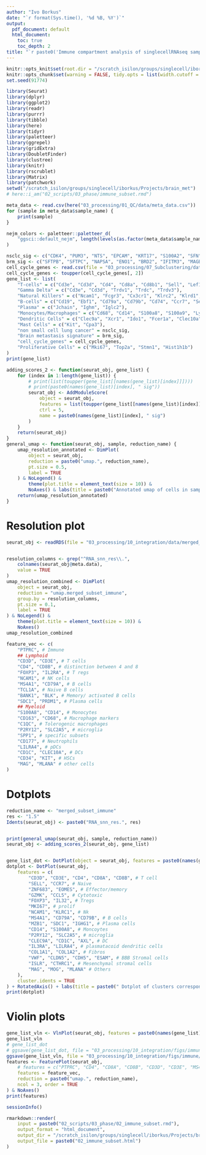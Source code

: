 ```yaml
---
author: "Ivo Borkus"
date: "`r format(Sys.time(), '%d %B, %Y')`"
output:  
  pdf_document: default
  html_document:
    toc: true
    toc_depth: 2
title: "`r paste0('Immune compartment analysis of singlecellRNAseq samples')`"
---
```


```r
knitr::opts_knit$set(root.dir = "/scratch_isilon/groups/singlecell/iborkus/Projects/brain_met") # nolint
knitr::opts_chunk$set(warning = FALSE, tidy.opts = list(width.cutoff = 60), fig.width = 15, fig.height = 22, tidy = FALSE) # nolint
set.seed(91774)
```

```R
library(Seurat)
library(dplyr)
library(ggplot2)
library(readr)
library(purrr)
library(tibble)
library(here)
library(tidyr)
library(paletteer)
library(ggrepel)
library(gridExtra)
library(DoubletFinder)
library(clustree)
library(knitr)
library(rscrublet)
library(Matrix)
library(patchwork)
setwd("/scratch_isilon/groups/singlecell/iborkus/Projects/brain_met")
# here::i_am("02_scripts/03_phase/immune_subset.rmd")
```

```R
meta_data <- read.csv(here("03_processing/01_QC/data/meta_data.csv"))
for (sample in meta_data$sample_name) {
    print(sample)
}

nejm_colors <- paletteer::paletteer_d(
    "ggsci::default_nejm", length(levels(as.factor(meta_data$sample_name)))
)
```

```R
nsclc_sig <- c("CDK4", "PUM3", "NTS", "EPCAM", "KRT17", "S100A2", "SFN", "PTHLH", "PERP", "SPRR3", "AGR2", "CEACAM6", "FGB", "FGA", "FGG", "PAEP", "TESC", "SOX2", "CXCL1", "LAMC2")
brm_sig <- c("SFTPB", "SFTPC", "NAPSA", "ENO1", "BRD2", "IFITM3", "MAGED2", "CD81", "MMP14", "SMARCE1", "POSTN", "MAGEA3", "CD44", "MMP2", "SMAD5", "BRAF", "MAGEC2", "SPARC", "CD109", "CCDC167", "BRD7", "BRD8", "MMP17", "BRD4", "SMARCAD1", "KRT5", "KRT19", "KRT8", "KRT18", "CD24", "KRT15", "PTGDS", "CDH2", "CDH13", "SELENOP", "CD47", "ALDH3A2", "ABCD2", "PTPN7")
cell_cycle_genes <- read.csv(file = "03_processing/07_Subclustering/data/subsets/lineage/Carmona_STACAS_cellCycle.symbol.DE.specific.170120.csv")
cell_cycle_genes <- toupper(cell_cycle_genes[, 2])
gene_list <- list(
    "T-cells" = c("Cd3e", "Cd3d", "Cd4", "Cd8a", "Cd8b1", "Sell", "Lef1", "Gzmk", "Klrb1", "Foxp3", "Cxcr3", "Gata3", "Il17f", "Trdv1"),
    "Gamma Delta" = c("Cd3e", "Cd3d", "Trdv1", "Trdc", "Trdv3"),
    "Natural Killers" = c("Ncam1", "Fcgr3", "Cx3cr1", "Klrc2", "Klrd1", "Klrc3", "Klrk1", "Klrc1", "Nkg7"),
    "B-cells" = c("Cd19", "Ebf1", "Cd79a", "Cd79b", "Cd74", "Ccr7", "Sell", "Itgax", "Jchain", "Igha"),
    "Plasma" = c("Jchain", "Ighm", "Iglc2"),
    "Monocytes/Macrophages" = c("Cd68", "Cd14", "S100a8", "S100a9", "Lyz2", "Vcan", "Fcgr3", "Cx3cr1", "H2AB1"),
    "Dendritic Cells" = c("Clec9a", "Xcr1", "Ido1", "Fcer1a", "Clec10a", "Itgax", "Siglech", "Il3ra", "Jchain"),
    "Mast Cells" = c("Kit", "Cpa3"),
    "non small cell lung cancer" = nsclc_sig,
    "Brain metastasis signature" = brm_sig,
    "cell_cycle_genes" = cell_cycle_genes,
    "Proliferative Cells" = c("Mki67", "Top2a", "Stmn1", "Hist1h1b")
)
print(gene_list)
```

```R
adding_scores_2 <- function(seurat_obj, gene_list) {
    for (index in 1:length(gene_list)) {
        # print(list(toupper(gene_list[[names(gene_list)[index]]])))
        # print(paste0(names(gene_list)[index], " sig"))
        seurat_obj <- AddModuleScore(
            object = seurat_obj,
            features = list(toupper(gene_list[[names(gene_list)[index]]])),
            ctrl = 5,
            name = paste0(names(gene_list)[index], " sig")
        )
    }
    return(seurat_obj)
}
general_umap <- function(seurat_obj, sample, reduction_name) {
    umap_resolution_annotated <- DimPlot(
        object = seurat_obj,
        reduction = paste0("umap.", reduction_name),
        pt.size = 0.5,
        label = TRUE
    ) & NoLegend() &
        theme(plot.title = element_text(size = 10)) &
        NoAxes() & labs(title = paste0("Annotated umap of cells in sample: ", sample))
    return(umap_resolution_annotated)
}
```

# Resolution plot
```R
seurat_obj <- readRDS(file = "03_processing/10_integration/data/merged_subset_immune.rds")


resolution_columns <- grep("^RNA_snn_res\\.",
    colnames(seurat_obj@meta.data),
    value = TRUE
)
umap_resolution_combined <- DimPlot(
    object = seurat_obj,
    reduction = "umap.merged_subset_immune",
    group.by = resolution_columns,
    pt.size = 0.1,
    label = TRUE
) & NoLegend() &
    theme(plot.title = element_text(size = 10)) &
    NoAxes()
umap_resolution_combined
```

```R
feature_vec <- c(
    "PTPRC", # Immune
    ## Lymphoid
    "CD3D", "CD3E", # T cells
    "CD4", "CD8B", # distinction between 4 and 8
    "FOXP3", "IL2RA", # T regs
    "NCAM1", # NK cells
    "MS4A1", "CD79A", # B cells
    "TCL1A", # Naive B cells
    "BANK1", "BLK", # Memory/ activated B cells
    "SDC1", "PRDM1", # Plasma cells
    ## Myeloid
    "S100A8", "CD14", # Monocytes
    "CD163", "CD68", # Macrophage markers
    "C1QC", # Tolerogenic macrophages
    "P2RY12", "SLC2A5", # microglia
    "SPP1", # specific subsets
    "CD177", # Neutrophils
    "LILRA4", # pDCs
    "CD1C", "CLEC10A", # DCs
    "CD34", "KIT", # HSCs
    "MAG", "MLANA" # other cells
)
```

# Dotplots



```R
reduction_name <- "merged_subset_immune"
res <- "1.5"
Idents(seurat_obj) <- paste0("RNA_snn_res.", res)


print(general_umap(seurat_obj, sample, reduction_name))
seurat_obj <- adding_scores_2(seurat_obj, gene_list)


gene_list_dot <- DotPlot(object = seurat_obj, features = paste0(names(gene_list), " sig1"), cluster.idents = TRUE) + RotatedAxis() + labs(title = "Gene list dotplot of sample immune merged")
dotplot <- DotPlot(seurat_obj,
    features = c(
        "CD3D", "CD3E", "CD4", "CD8A", "CD8B", # T cell
        "SELL", "CCR7", # Naive
        "ZNF683", "EOMES", # Effector/memory
        "GZMK", "CCL5", # Cytotoxic
        "FOXP3", "IL32", # Tregs
        "MKI67", # prolif
        "NCAM1", "KLRC1", # Nk
        "MS4A1", "CD79A", "CD79B", # B cells
        "MZB1", "SDC1", "IGHG1", # Plasma cells
        "CD14", "S100A8", # Moncoytes
        "P2RY12", "SLC2A5", # microglia
        "CLEC9A", "CD1C", "AXL", # DC
        "IL3RA", "LILRA4", # plasmatacoid dendritic cells
        "COL1A1", "COL1A2", # Fibros
        "VWF", "CLDN5", "CDH5", "ESAM", # BBB Stromal cells
        "ISLR", "CTHRC1", # Mesenchymal stromal cells
        "MAG", "MOG", "MLANA" # Others
    ),
    cluster.idents = TRUE
) + RotatedAxis() + labs(title = paste0(" Dotplot of clusters corresponding to sample: ", "merged subset immune"))
print(dotplot)
```

# Violin plots
```R
gene_list_vln <- VlnPlot(seurat_obj, features = paste0(names(gene_list), " sig1"), ncol = 3)
gene_list_vln
# gene_list_dot
# ggsave(gene_list_dot, file = "03_processing/10_integration/figs/immune/gene_list_dotplot.pdf", width = 15, height = 10)
ggsave(gene_list_vln, file = "03_processing/10_integration/figs/immune/gene_list_violin.png", width = 20, height = 20)
features <- FeaturePlot(seurat_obj,
    # features = c("PTPRC", "CD4", "CD8A", "CD8B", "CD3D", "CD3E", "MS4A1", "CD79A", "CD79B", "S100A8", "CD14", "C1QC", "CD68", "LILRA4", "IL3RA", "CD1C", "MAG", "MLANA"),
    features = feature_vec,
    reduction = paste0("umap.", reduction_name),
    ncol = 3, order = TRUE
) & NoAxes()
print(features)
```

```R
sessionInfo()
```


```R
rmarkdown::render(
    input = paste0("02_scripts/03_phase/02_immune_subset.rmd"),
    output_format = "html_document",
    output_dir = "/scratch_isilon/groups/singlecell/iborkus/Projects/brain_met/02_scripts/knits",
    output_file = paste0("02_immune_subset.html")
)
```